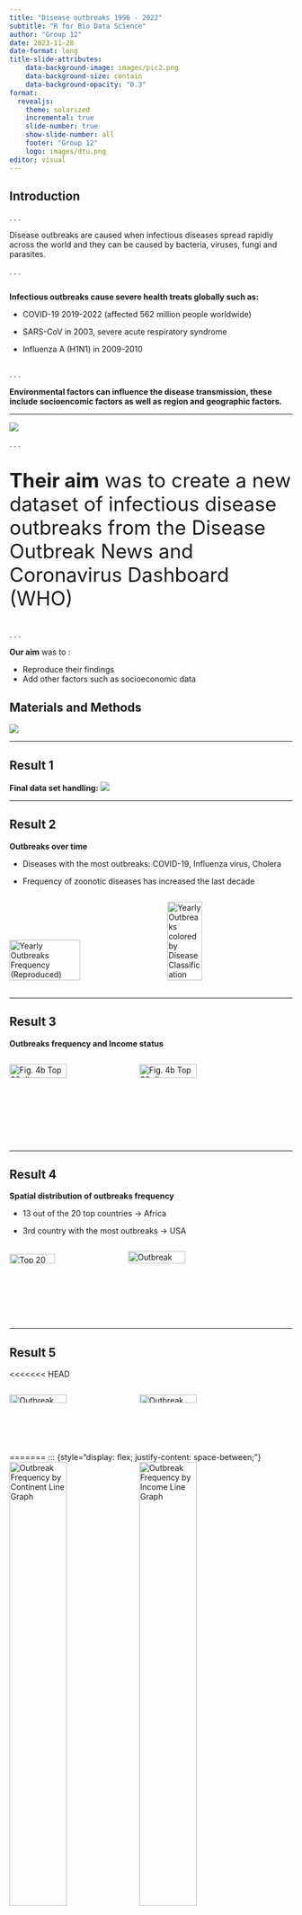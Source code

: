 ```yaml
---
title: "Disease outbreaks 1996 - 2022"
subtitle: "R for Bio Data Science"
author: "Group 12"
date: 2023-11-28
date-format: long
title-slide-attributes:
    data-background-image: images/pic2.png
    data-background-size: contain
    data-background-opacity: "0.3"
format: 
  revealjs:
    theme: solarized
    incremental: true
    slide-number: true
    show-slide-number: all
    footer: "Group 12"
    logo: images/dtu.png
editor: visual
---
```


## Introduction {.smaller}

. . .

Disease outbreaks are caused when infectious diseases spread rapidly across the world and they can be caused by bacteria, viruses, fungi and parasites.

. . .

::: columns
::: column
**Infectious outbreaks cause severe health treats globally such as:**

::: incremental
-   COVID-19 2019-2022 (affected 562 million people worldwide)

-   SARS-CoV in 2003, severe acute respiratory syndrome

-   Influenza A (H1N1) in 2009-2010
:::
:::
:::

. . .

**Environmental factors can influence the disease transmission, these include socioencomic factors as well as region and geographic factors.**

------------------------------------------------------------------------

![](images/article.png){.r-stretch fig-align="center"}

. . .

::: {style="font-size:30px"}
::: {style="font-size:35px"}
**Their aim** was to create a new dataset of infectious disease outbreaks from the Disease Outbreak News and Coronavirus Dashboard (WHO)
:::
:::

. . .

**Our aim** was to :

-   Reproduce their findings
-   Add other factors such as socioeconomic data

## Materials and Methods

![](images/Flowchart.png){fig-align="center"}

------------------------------------------------------------------------

## Result 1

**Final data set handling:**
![](images/results1.png)

------------------------------------------------------------------------

## Result 2 {.smaller}

**Outbreaks over time**

-   Diseases with the most outbreaks: [COVID-19, Influenza virus, Cholera]{.fragment .highlight-red}

-   Frequency of zoonotic diseases has increased the last decade

::: {style="display: flex; justify-content: flex-start; align-items: flex-start;"}
<img src="../Results/fig4c_reproduced.png" alt="Yearly Outbreaks Frequency (Reproduced)" width="50%" height="70%" style="margin-top: 5%"/> <img src="../Results/Disease_distribution.png" alt="Yearly Outbreaks colored by Disease Classification " width="35%" style="margin-left: 5%"/>
:::

------------------------------------------------------------------------

## Result 3 {.smaller}

**Outbreaks frequency and Income status**

::: {style="display: flex; justify-content: space-between;"}
<img src="../Results/Fig4b_reproduced.png" alt="Fig. 4b Top 20 disease-outbreaks(Reproduced)" width="45%"/> <img src="../Results/Fig4b_income.png" alt="Fig. 4b Top 20 disease-outbreaks colored by country income status (Novel)" width="45%"/>
:::

------------------------------------------------------------------------

## Result 4

**Spatial distribution of outbreaks frequency**

-   13 out of the 20 top countries -> [Africa]{.fragment .highlight-red}

-   3rd country with the most outbreaks -> [USA]{.fragment .highlight-red}


::: {style="display: flex; justify-content: space-between;"}
<img src="../Results/fig4a_reproduced.png" alt="Top 20 Countries with highest Outbreak Frequency" width="40%" style="margin-right: 5px;"/> <img src="../Results/fig3_reproduced.png" alt="Outbreak Frequency Map Graph" width="45%"/>
:::



------------------------------------------------------------------------

## Result 5

<<<<<<< HEAD

::: {style="display: flex; justify-content: space-between;"}
<img src="../Results/Cont_line.png" alt="Outbreak Frequency by Continent Line Graph" width="45%"/> <img src="../Results/Inc_line.png" alt="Outbreak Frequency by Income Line Graph" width="45%"/>
:::
=======
::: {style="display: flex; justify-content: space-between;"}
<img src="../Results/Cont_line.png" alt="Outbreak Frequency by Continent Line Graph" width="45%"/> <img src="../Results/Inc_line.png" alt="Outbreak Frequency by Income Line Graph" width="45%"/>
Mikolaj's figures
>>>>>>> d2905a059e2249c97b093dc827dd0fc21f6b20c5

------------------------------------------------------------------------

## Discussion 1

-   The authors of the article adhere to **FAIR guidelines** for scientific data management
    -   *Findability, Accessibility, Interoperability, Reusability*

    -   The use of standardised naming (ISO-3166 and ICD-10) makes it possible to merge the data with data from other resources.

. . .

::: columns
::: {.column width="60%" style="font-size: 30px"}
### *Strengths*

-   Access and tidy data (using tidyverse princibles)

-   Reproduce the plots provided in the article and add novel graphics

-   Added new data on income status, providing further knowledge on outbreaks
:::

::: {.column width="40%" style="font-size: 30px"}
### *Limitations:*

-   Did not include new DONs (webscraping) (No obtained permission, packages, time)

-   Current income status - not per year
:::
:::

------------------------------------------------------------------------

## Discussion 2

**Important for the development of targeting strategies**

::: {style="font-size:35px"}
-   Geographical factors and socio-economic factors can influence the spread of the disease and the susceptibility of the population
    -   Vaccine consideration before traveling to high-risk geographical regions
-   The data of the study does not reflect the intensity of the disease (cases, deaths)
    -   epidemiological data
-   Use for improvement of bio-surveillance: [detection and prevention of biological threats]{.fragment .highlight-green}
:::

------------------------------------------------------------------------

## Thank you!

::: {style="display: flex; justify-content: space-between;"}
![](../Results/pic1.png){fig-align="center" width="500" height="400"}
:::

